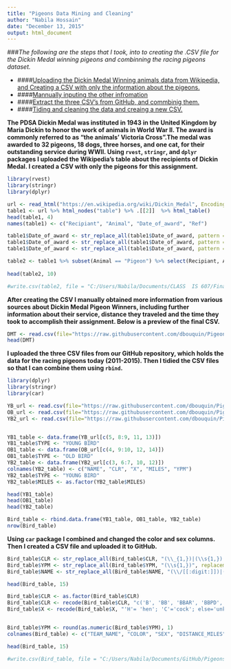 ```yaml
---
title: "Pigeons Data Mining and Cleaning"
author: "Nabila Hossain"
date: "December 13, 2015"
output: html_document
---
```


###_The following are the steps that I took, into to creating the .CSV file for the Dickin Medal winning pigeons and combinning the racing pigeons dataset._   
  
* ####[Uploading the Dickin Medal Winning animals data from Wikipedia, and Creating a CSV with only the information about the pigeons.](#1)  
* ####[Mannually inputing the other infromation](#2)  
* ####[Extract the three CSV's from GitHub, and commbinig them.](#3)  
* ####[Tiding and cleaning the data and creaing a new CSV.](#4)  


<a name="1"/>__The PDSA Dickin Medal was instituted in 1943 in the United Kingdom by Maria Dickin to honor the work of animals in World War II. The award is commonly referred to as "the animals' Victoria Cross".The medal was awarded to 32 pigeons, 18 dogs, three horses, and one cat, for their outstanding service during WWII. Using `rvest`, `stringr`, and `dplyr` packages I uploaded the Wikipedia's table about the recipients of Dickin Medal. I created a CSV with only the pigeons for this assignment.__

```r
library(rvest)
library(stringr)
library(dplyr)

url <- read_html("https://en.wikipedia.org/wiki/Dickin_Medal", Encoding = "UTF-8")
table1 <- url %>% html_nodes("table") %>% .[[2]]  %>% html_table()
head(table1, 4)
names(table1) <- c("Recipiant", "Animal", "Date_of_award", "Ref")

table1$Date_of_award <- str_replace_all(table1$Date_of_award, pattern = "\\d{8,}.*?([1-9] \\w{3,}) (\\d{4})", replacement = "\\1 \\2") 
table1$Date_of_award <- str_replace_all(table1$Date_of_award, pattern = "\\d{8,}.*?\\d{3,}(\\w{3,} \\d{4})", replacement = "\\1")
table1$Date_of_award <- str_replace_all(table1$Date_of_award, pattern = "\\d{8,}.*?\\-[0]{4}(\\d{4})", replacement = "\\1")

table2 <- table1 %>% subset(Animal == "Pigeon") %>% select(Recipiant, Animal, Date_of_award)
  
head(table2, 10)

#write.csv(table2, file = "C:/Users/Nabila/Documents/CLASS  IS 607/Final/Dickin_Medal_Pigeons_original.csv")
```


<a name="2"/>__After creating the CSV I manually obtained more information from various sources about Dickin Medal Pigeon Winners, including further information about their service, distance they traveled and the time they took to accomplish their assignment. Below is a preview of the final CSV.__

```r
DMT <- read.csv(file="https://raw.githubusercontent.com/dbouquin/Pigeons/master/Dickin_Medal_Pigeons.csv", header=TRUE, sep=",")
head(DMT)
```

<a name="3"/>__I uploaded the three CSV files from our GitHub repository, which holds the data for the racing pigeons today (2011-2015). Then I tidied the CSV files so that I can combine them using `rbind`.__

```r
library(dplyr)
library(stringr)
library(car)

YB_url <- read.csv(file="https://raw.githubusercontent.com/dbouquin/Pigeons/master/American_Racing_Pigeon_Union_Young_Bird_Data.csv", header=TRUE, sep=",")
OB_url <- read.csv(file="https://raw.githubusercontent.com/dbouquin/Pigeons/master/OldBirds.csv", header=TRUE, sep=",")
YB2_url <- read.csv(file="https://raw.githubusercontent.com/dbouquin/Pigeons/master/PIGEONDATAYBRM.csv", header=TRUE, sep=",")


YB1_table <- data.frame(YB_url[c(5, 8:9, 11, 13)])
YB1_table$TYPE <- "YOUNG BIRD"
OB1_table <- data.frame(OB_url[c(4, 9:10, 12, 14)])
OB1_table$TYPE <- "OLD BIRD"
YB2_table <- data.frame(YB2_url[c(3, 6:7, 10, 12)])
colnames(YB2_table) <- c("NAME", "CLR", "X", "MILES", "YPM")
YB2_table$TYPE <- "YOUNG BIRD"
YB2_table$MILES <- as.factor(YB2_table$MILES)

head(YB1_table)
head(OB1_table)
head(YB2_table)

Bird_table <- rbind.data.frame(YB1_table, OB1_table, YB2_table)
nrow(Bird_table)
```

<a name="4"/>__Using `car` package I combined and changed the color and sex columns. Then I created a CSV file and uploaded it to GitHub.__
```r
Bird_table$CLR <- str_replace_all(Bird_table$CLR, "(\\_{1,})|(\\s{1,})|(\\`)", replacement = "")
Bird_table$YPM <- str_replace_all(Bird_table$YPM, "(\\s{1,})", replacement = "")
Bird_table$NAME <- str_replace_all(Bird_table$NAME, "(\\/[[:digit:]])|(\\s{1,}\\/[[:digit:]])", replacement = "")

head(Bird_table, 15)

Bird_table$CLR <- as.factor(Bird_table$CLR)
Bird_table$CLR <- recode(Bird_table$CLR, "c('B', 'BB', 'BBAR', 'BBPD', 'BBSP', 'BBTC', 'BBWF', 'DBB')='blue bar'; c('BC', 'BCSP', 'BCPD', 'BCWF')='blue check'; c('DC', 'DCSP', 'DCPD', 'DCWF')='dark check'; c('RB', 'RBSP', 'RBPD', 'RBWF')='red bar'; c('RC', 'RCSP', 'RCPD', 'RCWF')='red check'; c('RED', 'RSPL')='red'; c('SPL','BSPL', 'RSPL')='splash'; c('BLK')='black'; c('WHT')='white'; c('GRIZ')= 'grizzled'; c('IND')='indigo'; c('LAV')='lavender'; c('AND')='andalusian'; c('SLT')='slate'; c('BRWN', 'CHOC', 'BRNZ')='brown var'; c('TIC')= 'ticked'; c('PEN', 'YLW')= 'yellow var'; c('', '1', 'UNKN')='unknown'; else='complex'")
Bird_table$X <- recode(Bird_table$X, "'H'= 'hen'; 'C'='cock'; else='unknown'")


Bird_table$YPM <- round(as.numeric(Bird_table$YPM), 1)
colnames(Bird_table) <- c("TEAM_NAME", "COLOR", "SEX", "DISTANCE_MILES", "SPEED_YPM", "TYPE")

head(Bird_table, 15)

#write.csv(Bird_table, file = "C:/Users/Nabila/Documents/GitHub/Pigeons/Combined_Racing_Pigeons_Table.csv")
```

